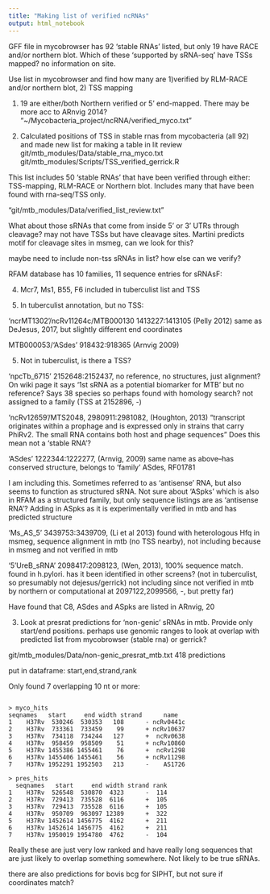 ```yaml
---
title: "Making list of verified ncRNAs"
output: html_notebook
---
```


GFF file in mycobrowser has 92 'stable RNAs' listed, but only 19 have RACE and/or
northern blot. Which of these 'supported by sRNA-seq' have TSSs mapped? no information
on site.

Use list in mycobrowser and find how many are 1)verified by RLM-RACE and/or northern blot, 2) TSS mapping


1) 19 are either/both Northern verified or 5' end-mapped. There may be more acc to ARnvig 2014? "~/Mycobacteria_project/ncRNA/verified_myco.txt"


2) Calculated positions of TSS in stable rnas from mycobacteria (all 92) and made
new list for making a table in lit review
git/mtb_modules/Data/stable_rna_myco.txt
git/mtb_modules/Scripts/TSS_verified_gerrick.R

This list includes 50 'stable RNAs' that have been verified through either: TSS-mapping, RLM-RACE or Northern blot. Includes many that have been found with rna-seq/TSS only.

"git/mtb_modules/Data/verified_list_review.txt"


What about those sRNAs that come from inside 5' or 3' UTRs through cleavage? may not have TSSs but have cleavage sites. Martini predicts motif for cleavage sites in msmeg, can we look for this?

maybe need to include non-tss sRNAs in list? how else can we verify?

RFAM database has 10 families, 11 sequence entries for sRNAsF:

(4) Mcr7, Ms1, B55, F6 included in tuberculist list and TSS

(2) In tuberculist annotation, but no TSS:

'ncrMT1302'/ncRv11264c/MTB000130 1413227:1413105 (Pelly 2012) same as DeJesus, 2017, but slightly different end coordinates

MTB000053/'ASdes' 918432:918365 (Arnvig 2009)

(5) Not in tuberculist, is there a TSS?

'npcTb_6715' 2152648:2152437, no reference, no structures, just alignment? On wiki page it says '1st sRNA as a potential biomarker for MTB' but no reference? Says 38 species so perhaps found with homology search? not assigned to a family (TSS at 2152896, -)

'ncRv12659'/MTS2048, 2980911:2981082, (Houghton, 2013) "transcript originates within a prophage and is expressed only in strains that carry PhiRv2. The small RNA contains both host and phage sequences"  Does this mean not a 'stable RNA'? 

'ASdes' 1222344:1222277, (Arnvig, 2009) same name as above--has conserved structure, belongs to 'family' ASdes, RF01781

I am including this. Sometimes referred to as 'antisense' RNA, but also seems to function as structured sRNA. Not sure about 'ASpks' which is also in RFAM as a structured family, but only sequence listings are as 'antisense RNA'? Adding in ASpks as it is experimentally verified in mtb and has predicted structure

'Ms_AS_5' 3439753:3439709, (Li et al 2013) found with heterologous Hfq in msmeg, sequence alignment in mtb (no TSS nearby), not including because in msmeg and not verified in mtb

'5'UreB_sRNA' 2098417:2098123, (Wen, 2013), 100% sequence match. found in h.pylori. has it been identified in other screens? (not in tuberculist, so presumably not dejesus/gerrick) not including since not verified in mtb by northern or computational
at 2097122,2099566, -, but pretty far)

Have found that C8, ASdes and ASpks are listed in ARnvig, 20


3) Look at presrat predictions for 'non-genic' sRNAs in mtb. Provide only start/end positions. perhaps use genomic ranges to look at overlap with predicted list from mycobrowser (stable rna) or gerrick?

git/mtb_modules/Data/non-genic_presrat_mtb.txt
418 predictions

put in dataframe: start,end,strand,rank

Only found 7 overlapping 10 nt or more:

```

> myco_hits
seqnames   start     end width strand      name
1    H37Rv  530246  530353   108      - ncRv0441c
2    H37Rv  733361  733459    99      + ncRv10637
3    H37Rv  734118  734244   127      +  ncRv0638
4    H37Rv  958459  958509    51      + ncRv10860
5    H37Rv 1455386 1455461    76      +  ncRv1298
6    H37Rv 1455406 1455461    56      + ncRv11298
7    H37Rv 1952291 1952503   213      -    AS1726

> pres_hits
  seqnames   start     end width strand rank
1    H37Rv  526548  530870  4323      -  114
2    H37Rv  729413  735528  6116      +  105
3    H37Rv  729413  735528  6116      +  105
4    H37Rv  950709  963097 12389      +  322
5    H37Rv 1452614 1456775  4162      +  211
6    H37Rv 1452614 1456775  4162      +  211
7    H37Rv 1950019 1954780  4762      -  104
```

Really these are just very low ranked and have really long sequences that are just likely to overlap something somewhere. Not likely to be true sRNAs.


there are also predictions for bovis bcg for SIPHT, but not sure if coordinates match?

